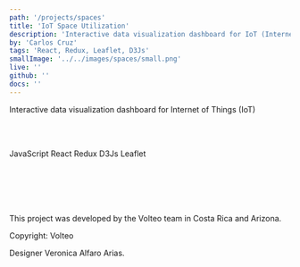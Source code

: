 ```yaml
---
path: '/projects/spaces'
title: 'IoT Space Utilization'
description: 'Interactive data visualization dashboard for IoT (Internet of Things)'
by: 'Carlos Cruz'
tags: 'React, Redux, Leaflet, D3Js'
smallImage: '../../images/spaces/small.png'
live: ''
github: ''
docs: ''
---
```




Interactive data visualization dashboard for Internet of Things (IoT)

<br></br>

<TagContainer>
  <Tag>JavaScript</Tag>
  <Tag>React</Tag>
  <Tag>Redux</Tag>
  <Tag>D3Js</Tag>
  <Tag>Leaflet</Tag>
</TagContainer>

<br>
</br>
<br>
</br>

<Slider dots infinite slidesToShow={1} slidesToScroll={1}>
  <div>
      <ImageMDX src="spc-show-0.png" alt="ore" />
  </div>
</Slider>

<br>
</br>

This project was developed by the Volteo team in Costa Rica and Arizona. 

Copyright:  Volteo

Designer Veronica Alfaro Arias.
